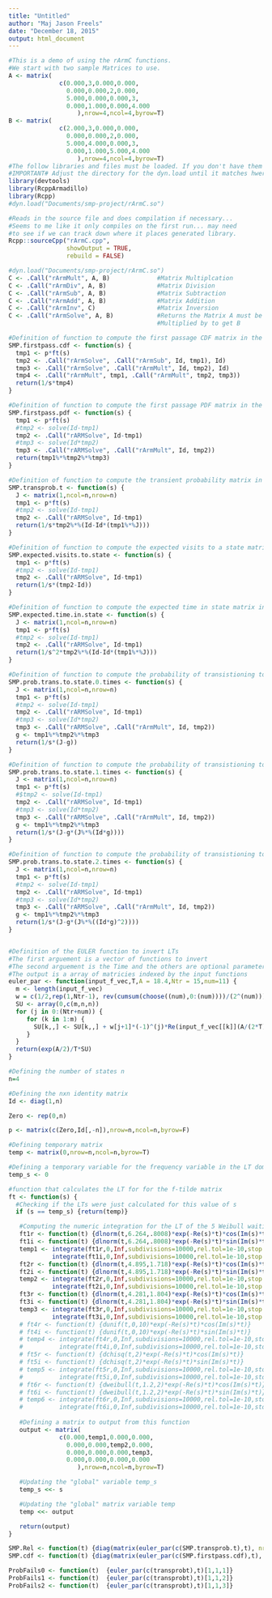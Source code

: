 ```yaml
---
title: "Untitled"
author: "Maj Jason Freels"
date: "December 18, 2015"
output: html_document
---
```


```r
#This is a demo of using the rArmC functions.
#We start with two sample Matrices to use.
A <- matrix(
              c(0.000,3,0.000,0.000,
                0.000,0.000,2,0.000,
                5.000,0.000,0.000,3,
                0.000,1.000,0.000,4.000
                   ),nrow=4,ncol=4,byrow=T)
B <- matrix(
              c(2.000,3,0.000,0.000,
                0.000,0.000,2,0.000,
                5.000,4.000,0.000,3,
                0.000,1.000,5.000,4.000
                   ),nrow=4,ncol=4,byrow=T)
#The follow libraries and files must be loaded. If you don't have them you may have to install them using install.packages()
#IMPORTANT# Adjust the directory for the dyn.load until it matches hwere you keep your rArmC.so file.
library(devtools)
library(RcppArmadillo)
library(Rcpp)
#dyn.load("Documents/smp-project/rArmC.so")

#Reads in the source file and does compilation if necessary...
#Seems to me like it only compiles on the first run... may need
#to see if we can track down where it places generated library.
Rcpp::sourceCpp("rArmC.cpp", 
                showOutput = TRUE, 
                rebuild = FALSE)

#dyn.load("Documents/smp-project/rArmC.so")
C <- .Call("rArmMult", A, B)             #Matrix Multiplcation
C <- .Call("rArmDiv", A, B)              #Matrix Division
C <- .Call("rArmSub", A, B)              #Matrix Subtraction
C <- .Call("rArmAdd", A, B)              #Matrix Addition
C <- .Call("rArmInv", C)                 #Matrix Inversion
C <- .Call("rArmSolve", A, B)            #Returns the Matrix A must be
                                         #Multiplied by to get B
```

```r
#Definition of function to compute the first passage CDF matrix in the LT domain
SMP.firstpass.cdf <- function(s) {
  tmp1 <- p*ft(s)  
  tmp2 <- .Call("rArmSolve", .Call("rArmSub", Id, tmp1), Id)
  tmp3 <- .Call("rArmSolve", .Call("rArmMult", Id, tmp2), Id)
  tmp4 <- .Call("rArmMult", tmp1, .Call("rArmMult", tmp2, tmp3)) 
  return(1/s*tmp4)
}

#Definition of function to compute the first passage PDF matrix in the LT domain
SMP.firstpass.pdf <- function(s) {
  tmp1 <- p*ft(s)  
  #tmp2 <- solve(Id-tmp1)
  tmp2 <- .Call("rARMSolve", Id-tmp1)
  #tmp3 <- solve(Id*tmp2)
  tmp3 <- .Call("rARMSolve", .Call("rArmMult", Id, tmp2))
  return(tmp1%*%tmp2%*%tmp3)
}

#Definition of function to compute the transient probability matrix in the LT domain
SMP.transprob.t <- function(s) {
  J <- matrix(1,ncol=n,nrow=n)
  tmp1 <- p*ft(s)  
  #tmp2 <- solve(Id-tmp1) 
  tmp2 <- .Call("rARMSolve", Id-tmp1)
  return(1/s*tmp2%*%(Id-Id*(tmp1%*%J))) 
}

#Definition of function to compute the expected visits to a state matrix in the LT domain
SMP.expected.visits.to.state <- function(s) {
  tmp1 <- p*ft(s)  
  #tmp2 <- solve(Id-tmp1) 
  tmp2 <- .Call("rARMSolve", Id-tmp1)
  return(1/s*(tmp2-Id)) 
}

#Definition of function to compute the expected time in state matrix in the LT domain
SMP.expected.time.in.state <- function(s) {
  J <- matrix(1,ncol=n,nrow=n)
  tmp1 <- p*ft(s)  
  #tmp2 <- solve(Id-tmp1)
  tmp2 <- .Call("rARMSolve", Id-tmp1)
  return(1/s^2*tmp2%*%(Id-Id*(tmp1%*%J))) 
}

#Definition of function to compute the probability of transistioning to state 0 times matrix in the LT domain
SMP.prob.trans.to.state.0.times <- function(s) {
  J <- matrix(1,ncol=n,nrow=n)
  tmp1 <- p*ft(s)  
  #tmp2 <- solve(Id-tmp1)
  tmp2 <- .Call("rARMSolve", Id-tmp1)
  #tmp3 <- solve(Id*tmp2)
  tmp3 <- .Call("rARMSolve", .Call("rArmMult", Id, tmp2))
  g <- tmp1%*%tmp2%*%tmp3
  return(1/s*(J-g)) 
}

#Definition of function to compute the probability of transistioning to state 1 or less times matrix in the LT domain
SMP.prob.trans.to.state.1.times <- function(s) {
  J <- matrix(1,ncol=n,nrow=n)
  tmp1 <- p*ft(s)  
  #$tmp2 <- solve(Id-tmp1)
  tmp2 <- .Call("rARMSolve", Id-tmp1)
  #tmp3 <- solve(Id*tmp2)
  tmp3 <- .Call("rARMSolve", .Call("rArmMult", Id, tmp2))
  g <- tmp1%*%tmp2%*%tmp3
  return(1/s*(J-g*(J%*%(Id*g)))) 
}

#Definition of function to compute the probability of transistioning to state 2 or less times matrix in the LT domain
SMP.prob.trans.to.state.2.times <- function(s) {
  J <- matrix(1,ncol=n,nrow=n)
  tmp1 <- p*ft(s)  
  #tmp2 <- solve(Id-tmp1)
  tmp2 <- .Call("rARMSolve", Id-tmp1)
  #tmp3 <- solve(Id*tmp2)
  tmp3 <- .Call("rARMSolve", .Call("rArmMult", Id, tmp2))
  g <- tmp1%*%tmp2%*%tmp3
  return(1/s*(J-g*(J%*%((Id*g)^2)))) 
}


#Definition of the EULER function to invert LTs
#The first arguement is a vector of functions to invert
#The second arguement is the Time and the others are optional parameters
#The output is a array of matricies indexed by the input functions
euler_par <- function(input_f_vec,T,A = 18.4,Ntr = 15,num=11) {
  m <- length(input_f_vec)
  w = c(1/2,rep(1,Ntr-1), rev(cumsum(choose((num),0:(num))))/(2^(num)))
  SU <- array(0,c(m,n,n))
  for (j in 0:(Ntr+num)) { 
     for (k in 1:m) {
       SU[k,,] <- SU[k,,] + w[j+1]*(-1)^(j)*Re(input_f_vec[[k]](A/(2*T)+ j*pi/T*1i))
     }
  }
  return(exp(A/2)/T*SU)
}
```

```r
#Defining the number of states n
n=4

#Defining the nxn identity matrix
Id <- diag(1,n)

Zero <- rep(0,n)

p <- matrix(c(Zero,Id[,-n]),nrow=n,ncol=n,byrow=F)

#Defining temporary matrix
temp <- matrix(0,nrow=n,ncol=n,byrow=T)

#Defining a temporary variable for the frequency variable in the LT domain
temp_s <- 0

#function that calculates the LT for for the f-tilde matrix 
ft <- function(s) {
  #Checking if the LTs were just calculated for this value of s
  if (s == temp_s) {return(temp)}

   #Computing the numeric integration for the LT of the 5 Weibull waiting time distributions
   ft1r <- function(t) {dlnorm(t,6.264,.8008)*exp(-Re(s)*t)*cos(Im(s)*t)}
   ft1i <- function(t) {dlnorm(t,6.264,.8008)*exp(-Re(s)*t)*sin(Im(s)*t)}
   temp1 <- integrate(ft1r,0,Inf,subdivisions=10000,rel.tol=1e-10,stop.on.error=FALSE)$value - 
            integrate(ft1i,0,Inf,subdivisions=10000,rel.tol=1e-10,stop.on.error=FALSE)$value*1i
   ft2r <- function(t) {dlnorm(t,4.895,1.718)*exp(-Re(s)*t)*cos(Im(s)*t)}
   ft2i <- function(t) {dlnorm(t,4.895,1.718)*exp(-Re(s)*t)*sin(Im(s)*t)}
   temp2 <- integrate(ft2r,0,Inf,subdivisions=10000,rel.tol=1e-10,stop.on.error=FALSE)$value - 
            integrate(ft2i,0,Inf,subdivisions=10000,rel.tol=1e-10,stop.on.error=FALSE)$value*1i
   ft3r <- function(t) {dlnorm(t,4.281,1.804)*exp(-Re(s)*t)*cos(Im(s)*t)}
   ft3i <- function(t) {dlnorm(t,4.281,1.804)*exp(-Re(s)*t)*sin(Im(s)*t)}
   temp3 <- integrate(ft3r,0,Inf,subdivisions=10000,rel.tol=1e-10,stop.on.error=FALSE)$value - 
            integrate(ft3i,0,Inf,subdivisions=10000,rel.tol=1e-10,stop.on.error=FALSE)$value*1i
   # ft4r <- function(t) {dunif(t,0,10)*exp(-Re(s)*t)*cos(Im(s)*t)}
   # ft4i <- function(t) {dunif(t,0,10)*exp(-Re(s)*t)*sin(Im(s)*t)}
   # temp4 <- integrate(ft4r,0,Inf,subdivisions=10000,rel.tol=1e-10,stop.on.error=FALSE)$value - 
   #          integrate(ft4i,0,Inf,subdivisions=10000,rel.tol=1e-10,stop.on.error=FALSE)$value*1i
   # ft5r <- function(t) {dchisq(t,2)*exp(-Re(s)*t)*cos(Im(s)*t)}
   # ft5i <- function(t) {dchisq(t,2)*exp(-Re(s)*t)*sin(Im(s)*t)}
   # temp5 <- integrate(ft5r,0,Inf,subdivisions=10000,rel.tol=1e-10,stop.on.error=FALSE)$value - 
   #          integrate(ft5i,0,Inf,subdivisions=10000,rel.tol=1e-10,stop.on.error=FALSE)$value*1i
   # ft6r <- function(t) {dweibull(t,1.2,2)*exp(-Re(s)*t)*cos(Im(s)*t)}
   # ft6i <- function(t) {dweibull(t,1.2,2)*exp(-Re(s)*t)*sin(Im(s)*t)}
   # temp6 <- integrate(ft6r,0,Inf,subdivisions=10000,rel.tol=1e-10,stop.on.error=FALSE)$value - 
   #          integrate(ft6i,0,Inf,subdivisions=10000,rel.tol=1e-10,stop.on.error=FALSE)$value*1i
   
   #Defining a matrix to output from this function
   output <- matrix(
              c(0.000,temp1,0.000,0.000,
                0.000,0.000,temp2,0.000,
                0.000,0.000,0.000,temp3,
                0.000,0.000,0.000,0.000
                   ),nrow=n,ncol=n,byrow=T)

   #Updating the "global" variable temp_s
   temp_s <<- s

   #Updating the "global" matrix variable temp
   temp <<- output

   return(output)
}
```


```r
SMP.Rel <- function(t) {diag(matrix(euler_par(c(SMP.transprob.t),t), nrow = n,ncol = n))[-n]}
SMP.cdf <- function(t) {diag(matrix(euler_par(c(SMP.firstpass.cdf),t), nrow = n,ncol = n))[-n]}

ProbFails0 <- function(t)  {euler_par(c(transprobt),t)[1,1,1]}
ProbFails1 <- function(t)  {euler_par(c(transprobt),t)[1,1,2]}
ProbFails2 <- function(t)  {euler_par(c(transprobt),t)[1,1,3]}
```